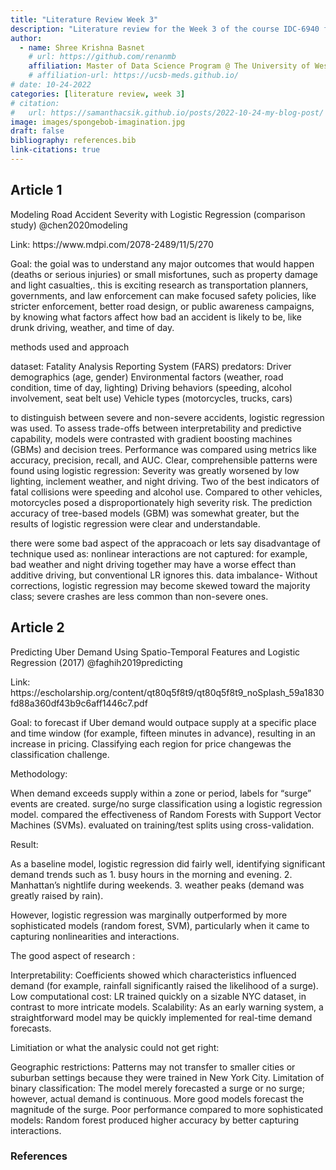 ```yaml
---
title: "Literature Review Week 3"
description: "Literature review for the Week 3 of the course IDC-6940 for Fall 2025"
author:
  - name: Shree Krishna Basnet
    # url: https://github.com/renanmb
    affiliation: Master of Data Science Program @ The University of West Florida (UWF)
    # affiliation-url: https://ucsb-meds.github.io/
# date: 10-24-2022
categories: [literature review, week 3]
# citation:
#   url: https://samanthacsik.github.io/posts/2022-10-24-my-blog-post/
image: images/spongebob-imagination.jpg
draft: false
bibliography: references.bib
link-citations: true
---
```


## Article 1

Modeling Road Accident Severity with Logistic Regression (comparison study) @chen2020modeling

Link: https://www.mdpi.com/2078-2489/11/5/270 

Goal:  the goial was to understand any major outcomes that would happen  (deaths or serious injuries) or small misfortunes, such as property damage and light casualties,.
this is exciting research as transportation planners, governments, and law enforcement can make focused safety policies, like stricter enforcement, better road design, or public awareness campaigns, by knowing what factors affect how bad an accident is likely to be, like drunk driving, weather, and time of day.

methods used and approach

dataset: Fatality Analysis Reporting System (FARS)
predators: 
Driver demographics (age, gender)
Environmental factors (weather, road condition, time of day, lighting)
Driving behaviors (speeding, alcohol involvement, seat belt use)
Vehicle types (motorcycles, trucks, cars)

to distinguish between severe and non-severe accidents, logistic regression was used.
To assess trade-offs between interpretability and predictive capability, models were contrasted with gradient boosting machines (GBMs) and decision trees.
Performance was compared using metrics like accuracy, precision, recall, and AUC.
Clear, comprehensible patterns were found using logistic regression:
Severity was greatly worsened by low lighting, inclement weather, and night driving.
Two of the best indicators of fatal collisions were speeding and alcohol use.
Compared to other vehicles, motorcycles posed a disproportionately high severity risk.
The prediction accuracy of tree-based models (GBM) was somewhat greater, but the results of logistic regression were clear and understandable.

there were some bad aspect of the appracoach or lets say disadvantage of technique used as:
nonlinear interactions are not captured: for example, bad weather and night driving together may have a worse effect than additive driving, but conventional LR ignores this.
data imbalance- Without corrections, logistic regression may become skewed toward the majority class; severe crashes are less common than non-severe ones.

## Article 2

Predicting Uber Demand Using Spatio-Temporal Features and Logistic Regression (2017) @faghih2019predicting

Link: https://escholarship.org/content/qt80q5f8t9/qt80q5f8t9_noSplash_59a1830fd88a360df43b9c6aff1446c7.pdf 

Goal: to forecast if Uber demand would outpace supply at a specific place and time window (for example, fifteen minutes in advance), resulting in an increase in pricing. Classifying each region for price changewas the classification challenge.

Methodology:

When demand exceeds supply within a zone or period, labels for "surge" events are created.
surge/no surge classification using a logistic regression model.
compared the effectiveness of Random Forests with Support Vector Machines (SVMs).
evaluated on training/test splits using cross-validation.

Result: 

As a baseline model, logistic regression did fairly well, identifying significant demand trends such as
1. busy hours in the morning and evening.
2. Manhattan's nightlife during weekends.
3. weather peaks (demand was greatly raised by rain).

However, logistic regression was marginally outperformed by more sophisticated models (random forest, SVM), particularly when it came to capturing nonlinearities and interactions.

The good aspect of research :  

Interpretability: Coefficients showed which characteristics influenced demand (for example, rainfall significantly raised the likelihood of a surge).
Low computational cost: LR trained quickly on a sizable NYC dataset, in contrast to more intricate models.
Scalability: As an early warning system, a straightforward model may be quickly implemented for real-time demand forecasts.

Limitiation or what the analysic could not get right:  

Geographic restrictions: Patterns may not transfer to smaller cities or suburban settings because they were trained in New York City.
Limitation of binary classification: The model merely forecasted a surge or no surge; however, actual demand is continuous. More good models forecast the magnitude of the surge.
Poor performance compared to more sophisticated models: Random forest produced higher accuracy by better capturing interactions.

### References

::: {#refs}
:::